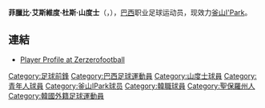 {{Infobox football biography 2
| playername          = 艾斯維度
| fullname            = Felipe Azevedo dos Santos
| image               = 
| dateofbirth         = {{birth date and age|1987|1|10|df=y}}
| cityofbirth         = [[聖保羅|聖保羅]]
| countryofbirth      = {{BRA}}
| height              = {{height|m=1.74}}
| currentclub         = [[釜山I'Park|釜山I'Park]]
| clubnumber          = TBA
| position            = [[前鋒_(足球)|前鋒]]
| youthyears1         = 
| youthclubs1         = 
| years5              = 2009-10
| years6              = 2009
| years7              = 2010-
| clubs1              = 阿美利加SP
| clubs2              = [[派拉斯卡巴XV|派拉斯卡巴XV]]
| clubs3              = [[伊圖諾足球會|伊圖阿諾]]
| clubs4              = [[年青人體育會|年青人體育會]]
| clubs5              = [[保利斯達足球會|包利斯達]]
| clubs6              = → [[山度士|山度士]] (借用)
| clubs7              = [[釜山I'Park|釜山I'Park]]
| caps7               =         | goals7             = 
| nationalyears1      = 
| nationalteam1       = 
| nationalcaps1  = | nationalgoals1 =
| pcupdate            = 
| ntupdate            = 
}}
'''菲臘比·艾斯維度·杜斯·山度士'''（{{lang-en|Felipe Azevedo dos Santos}}，{{bd|1987年|1月10日||}}），[[巴西|巴西]]职业足球运动员，现效力[[釜山I'Park|釜山I'Park]]。
== 連結 ==
* [http://www.zerozerofootball.com/player/felipe_azevedo/2010/profile/139/default/84779 Player Profile at Zerzerofootball] {{Wayback|url=http://www.zerozerofootball.com/player/felipe_azevedo/2010/profile/139/default/84779 |date=20191004011916 }} {{en icon}}

{{DEFAULTSORT:Dos Santos, Felipe Azevedo}}
[[Category:足球前鋒|Category:足球前鋒]]
[[Category:巴西足球運動員|Category:巴西足球運動員]]
[[Category:山度士球員|Category:山度士球員]]
[[Category:青年人球員|Category:青年人球員]]
[[Category:釜山IPark球员|Category:釜山IPark球员]]
[[Category:韓職球員|Category:韓職球員]]
[[Category:聖保羅州人|Category:聖保羅州人]]
[[Category:韓國外籍足球運動員|Category:韓國外籍足球運動員]]